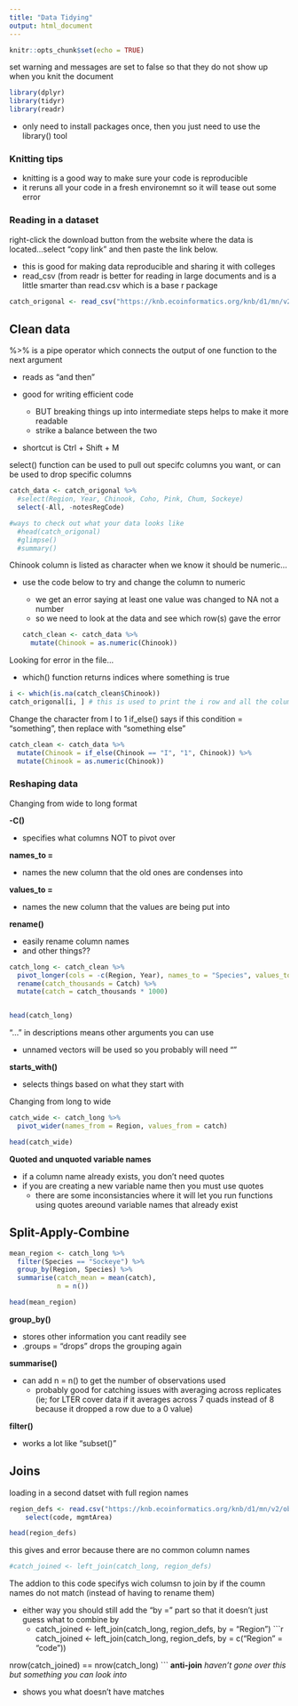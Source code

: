 ```yaml
---
title: "Data Tidying"
output: html_document
---
```


```r
knitr::opts_chunk$set(echo = TRUE)
```

set warning and messages are set to false so that they do not show up when you knit the document

```r
library(dplyr)
library(tidyr)
library(readr)
```

-   only need to install packages once, then you just need to use the library() tool

### Knitting tips

-   knitting is a good way to make sure your code is reproducible
-   it reruns all your code in a fresh environemnt so it will tease out some error

### Reading in a dataset

right-click the download button from the website where the data is located...select "copy link" and then paste the link below.

-   this is good for making data reproducible and sharing it with colleges
-   read_csv (from readr is better for reading in large documents and is a little smarter than read.csv which is a base r package

```r
catch_origonal <- read_csv("https://knb.ecoinformatics.org/knb/d1/mn/v2/object/df35b.302.1")
```

## Clean data

%>% is a pipe operator which connects the output of one function to the next argument

-   reads as "and then"

-   good for writing efficient code

    -   BUT breaking things up into intermediate steps helps to make it more readable
    -   strike a balance between the two

-   shortcut is Ctrl + Shift + M

select() function can be used to pull out specifc columns you want, or can be used to drop specific columns

```r
catch_data <- catch_origonal %>% 
  #select(Region, Year, Chinook, Coho, Pink, Chum, Sockeye)
  select(-All, -notesRegCode)

#ways to check out what your data looks like
  #head(catch_origonal)
  #glimpse()
  #summary()
```

Chinook column is listed as character when we know it should be numeric...

-   use the code below to try and change the column to numeric

    -   we get an error saying at least one value was changed to NA not a number
    -   so we need to look at the data and see which row(s) gave the error

    ```r
    catch_clean <- catch_data %>%
      mutate(Chinook = as.numeric(Chinook))
    ```

Looking for error in the file...

-   which() function returns indices where something is true

```r
i <- which(is.na(catch_clean$Chinook))
catch_origonal[i, ] # this is used to print the i row and all the columns
```

Change the character from I to 1 if_else() says if this condition = "something", then replace with "something else"

```r
catch_clean <- catch_data %>%
  mutate(Chinook = if_else(Chinook == "I", "1", Chinook)) %>%
  mutate(Chinook = as.numeric(Chinook))
```

### Reshaping data

Changing from wide to long format

**-C()**

-   specifies what columns NOT to pivot over

**names_to =**

-   names the new column that the old ones are condenses into

**values_to =**

-   names the new column that the values are being put into

**rename()**

- easily rename column names 
- and other things??

```r
catch_long <- catch_clean %>%
  pivot_longer(cols = -c(Region, Year), names_to = "Species", values_to = "Catch") %>%
  rename(catch_thousands = Catch) %>%
  mutate(catch = catch_thousands * 1000)


head(catch_long)
```

"..." in descriptions means other arguments you can use

- unnamed vectors will be used so you probably will need ""


**starts_with()**

-   selects things based on what they start with

Changing from long to wide
```r
catch_wide <- catch_long %>%
  pivot_wider(names_from = Region, values_from = catch)

head(catch_wide)
```

**Quoted and unquoted variable names**

- if a column name already exists, you don't need quotes
- if you are creating a new variable name then you must use quotes
  - there are some inconsistancies where it will let you run functions using quotes areound variable names that already exist 

## Split-Apply-Combine

```r
mean_region <- catch_long %>%
  filter(Species == "Sockeye") %>%
  group_by(Region, Species) %>%
  summarise(catch_mean = mean(catch), 
            n = n())

head(mean_region)
```
**group_by()**

- stores other information you cant readily see
- .groups = "drops" drops the grouping again

**summarise()**

- can add n = n() to get the number of observations used 
    - probably good for catching issues with averaging across replicates (ie; for LTER cover data if it averages across 7 quads instead of 8 because it dropped a row due to a 0 value)

**filter()**

- works a lot like "subset()"

## Joins

loading in a second datset with full region names
```r
region_defs <- read.csv("https://knb.ecoinformatics.org/knb/d1/mn/v2/object/df35b.303.1") %>% 
    select(code, mgmtArea)

head(region_defs)
```
this gives and error because there are no common column names
```r
#catch_joined <- left_join(catch_long, region_defs)
```
The addion to this code specifys wich columsn to join by if the coumn names do not match (instead of having to rename them)

- either way you should still add the "by = " part so that it doesn't just guess what to combine by
    - catch_joined <- left_join(catch_long, region_defs, by = "Region")
```r
catch_joined <- left_join(catch_long, region_defs, by = c("Region" = "code"))

nrow(catch_joined) == nrow(catch_long)
```
**anti-join**
  *haven't gone over this but something you can look into*

- shows you what doesn't have matches

















